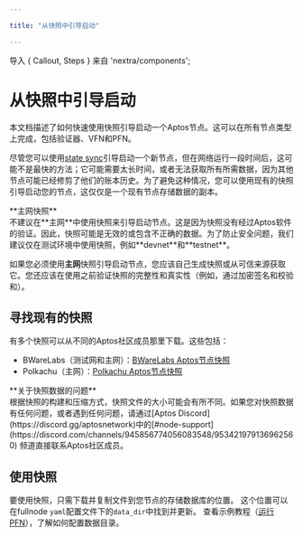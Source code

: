 ```yaml
---

title: "从快照中引导启动"

---
```


导入 { Callout, Steps } 来自 'nextra/components';

# 从快照中引导启动

本文档描述了如何快速使用快照引导启动一个Aptos节点。这可以在所有节点类型上完成，包括验证器、VFN和PFN。

尽管您可以使用[state sync](../configure/state-sync.mdx)引导启动一个新节点，但在网络运行一段时间后，这可能不是最快的方法；它可能需要太长时间，或者无法获取所有所需数据，因为其他节点可能已经修剪了他们的账本历史。为了避免这种情况，您可以使用现有的快照引导启动您的节点，这仅仅是一个现有节点存储数据的副本。

<Callout type="warning">
**主网快照**<br />
不建议在**主网**中使用快照来引导启动节点。这是因为快照没有经过Aptos软件的验证。因此，快照可能是无效的或包含不正确的数据。为了防止安全问题，我们建议仅在测试环境中使用快照，例如**devnet**和**testnet**。

如果您必须使用**主网**快照引导启动节点，您应该自己生成快照或从可信来源获取它。您还应该在使用之前验证快照的完整性和真实性（例如，通过加密签名和校验和）。
</Callout>

## 寻找现有的快照

有多个快照可以从不同的Aptos社区成员那里下载。这些包括：

- BWareLabs（测试网和主网）：[BWareLabs Aptos节点快照](https://bwarelabs.com/snapshots/aptos) 
- Polkachu（主网）：[Polkachu Aptos节点快照](https://polkachu.com/aptos_snapshots/aptos) 

<Callout type="info">
**关于快照数据的问题** <br />
根据快照的构建和压缩方式，快照文件的大小可能会有所不同。如果您对快照数据有任何问题，或者遇到任何问题，请通过[Aptos Discord](https://discord.gg/aptosnetwork)中的[#node-support](https://discord.com/channels/945856774056083548/953421979136962560) 频道直接联系Aptos社区成员。
</Callout>

## 使用快照

要使用快照，只需下载并复制文件到您节点的存储数据库的位置。
这个位置可以在fullnode `yaml`配置文件下的`data_dir`中找到并更新。
查看示例教程（[运行PFN](../full-node/deployments.mdx)），了解如何配置数据目录。
